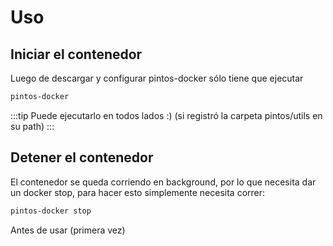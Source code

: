 # Uso

## Iniciar el contenedor
Luego de descargar y configurar pintos-docker sólo tiene que ejecutar

```bash
pintos-docker
```

:::tip
Puede ejecutarlo en todos lados :) (si registró la carpeta pintos/utils en su path)
:::

## Detener el contenedor

El contenedor se queda corriendo en background, por lo que necesita dar un docker stop, para hacer esto simplemente necesita correr:

```bash
pintos-docker stop
```


<Link to="../first-use">Antes de usar (primera vez)</Link>

